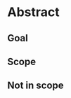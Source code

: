 # Abstract

## Goal

<!-- description: start -->

<!-- description: end -->

## Scope

## Not in scope

